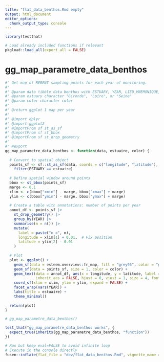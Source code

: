 ```yaml
---
title: "flat_data_benthos.Rmd empty"
output: html_document
editor_options: 
  chunk_output_type: console
---
```


```r
library(testthat)
```

```r
# Load already included functions if relevant
pkgload::load_all(export_all = FALSE)
```

# gg_map_parametre_data_benthos
  
```r
#' Get map of REBENT sampling points for each year of monitoring.
#' 
#' @param data tibble data benthos with ESTUARY, YEAR, LIEU_MNEMONIQUE, latitude, longitude
#' @param estuary character "Gironde", "Loire", or "Seine"
#' @param color character color
#'
#' @return ggplot 1 map per year
#' 
#' @import dplyr
#' @import ggplot2
#' @importFrom sf st_as_sf
#' @importFrom sf st_bbox
#' @importFrom sf st_drop_geometry
#' 
#' @export
gg_map_parametre_data_benthos <- function(data, estuaire, color) {
  
  # Convert to spatial object
  points_sf <- sf::st_as_sf(data, coords = c("longitude", "latitude"), crs = 4326) |>
    filter(ESTUARY == estuaire)
  
  # Define spatial window around points
  bbox <- st_bbox(points_sf)
  marge <- 0.1
  xlim <- c(bbox["xmin"] - marge, bbox["xmax"] + marge)
  ylim <- c(bbox["ymin"] - marge, bbox["ymax"] + marge)
  
  # Create a table with annotations: number of points per year
  annot_df <- points_sf |>
    st_drop_geometry() |>
    group_by(YEAR) |>
    summarise(n = n()) |>
    mutate(
      label = paste("n =", n),
      longitude = xlim[1] + 0.01,  # Fix position
      latitude = ylim[2] - 0.01
    )
  
  # Plot
  plot <- ggplot() +
    geom_sf(data = esteem.overview::fr_map, fill = "grey95", color = "grey50") +
    geom_sf(data = points_sf, size = 1, color = color) +
    geom_text(data = annot_df, aes(x = longitude, y = latitude, label = label), 
              inherit.aes = FALSE, hjust = 0, vjust = 1, size = 4, fontface = "bold") +
    coord_sf(xlim = xlim, ylim = ylim, expand = FALSE) +
    facet_wrap(vars(YEAR)) +
    labs(title = estuaire) +
    theme_minimal()
  
  return(plot)
}
```
  
```r
# gg_map_parametre_data_benthos()
```
  
```r
test_that("gg_map_parametre_data_benthos works", {
  expect_true(inherits(gg_map_parametre_data_benthos, "function")) 
})
```
  


```r
# Run but keep eval=FALSE to avoid infinite loop
# Execute in the console directly
fusen::inflate(flat_file = "dev/flat_data_benthos.Rmd", vignette_name = NULL, check = FALSE)
```
